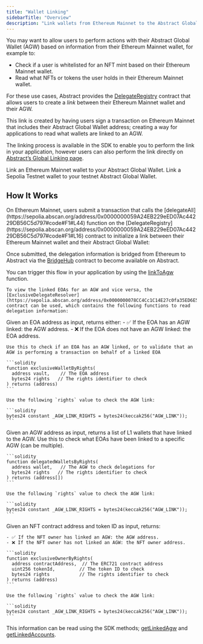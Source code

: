 ```yaml
---
title: "Wallet Linking"
sidebarTitle: "Overview"
description: "Link wallets from Ethereum Mainnet to the Abstract Global Wallet."
---
```


You may want to allow users to perform actions with their Abstract Global Wallet (AGW) based on information from their Ethereum Mainnet wallet, for example to:

- Check if a user is whitelisted for an NFT mint based on their Ethereum Mainnet wallet.
- Read what NFTs or tokens the user holds in their Ethereum Mainnet wallet.

For these use cases, Abstract provides the [DelegateRegistry](https://sepolia.abscan.org/address/0x0000000059A24EB229eED07Ac44229DB56C5d797#code#F1#L16) contract that allows users to create a *link* between their Ethereum Mainnet wallet and their AGW.

This link is created by having users sign a transaction on Ethereum Mainnet that includes their Abstract Global Wallet address; creating a way for applications to read what wallets are linked to an AGW.

The linking process is available in the SDK to enable you to perform the link in your application, however users can also
perform the link directly on [Abstract&rsquo;s Global Linking page](https://link.abs.xyz/).

<CardGroup cols={2}>
  <Card
    icon="link"
    title="Abstract Global Linking Site"
    href="https://link.abs.xyz/"
  >
    Link an Ethereum Mainnet wallet to your Abstract Global Wallet.
  </Card>
  <Card
    icon="link"
    title="Abstract Global Linking Site Testnet"
    href="https://link-testnet.abs.xyz/"
  >
    Link a Sepolia Testnet wallet to your testnet Abstract Global Wallet.
  </Card>
</CardGroup>

## How It Works

<Steps>
  <Step title="Link wallets">
    On Ethereum Mainnet, users submit a transaction that calls the [delegateAll](https://sepolia.abscan.org/address/0x0000000059A24EB229eED07Ac44229DB56C5d797#code#F1#L44) function on the
    [DelegateRegistry](https://sepolia.abscan.org/address/0x0000000059A24EB229eED07Ac44229DB56C5d797#code#F1#L16) contract to initialize a link between their Ethereum Mainnet wallet and their Abstract Global Wallet:

Once submitted, the delegation information is bridged from Ethereum to Abstract via the [BridgeHub](https://sepolia.abscan.org/address/0x35A54c8C757806eB6820629bc82d90E056394C92) 
contract to become available on Abstract.

You can trigger this flow in your application by using the [linkToAgw](/abstract-global-wallet/agw-client/wallet-linking/linkToAgw) function.


  </Step>
  <Step title="Check linked wallets">
  
    To view the linked EOAs for an AGW and vice versa, the [ExclusiveDelegateResolver](https://sepolia.abscan.org/address/0x0000000078CC4Cc1C14E27c0fa35ED6E5E58825D#code#F1#L19)
    contract can be used, which contains the following functions to read delegation information:

<AccordionGroup>
  <Accordion title="exclusiveWalletByRights">
    Given an EOA address as input, returns either:
    - ✅ If the EOA has an AGW linked: the AGW address.
    - ❌ If the EOA does not have an AGW linked: the EOA address.

    Use this to check if an EOA has an AGW linked, or to validate that an AGW is performing a transaction on behalf of a linked EOA 
    
    ```solidity
    function exclusiveWalletByRights(
      address vault,    // The EOA address
      bytes24 rights   // The rights identifier to check
    ) returns (address)
    ```

    Use the following `rights` value to check the AGW link:

    ```solidity
    bytes24 constant _AGW_LINK_RIGHTS = bytes24(keccak256("AGW_LINK"));
    ```

  </Accordion>

  <Accordion title="delegatedWalletsByRights">
    Given an AGW address as input, returns a list of L1 wallets that have linked to the AGW.
    Use this to check what EOAs have been linked to a specific AGW (can be multiple).

    ```solidity
    function delegatedWalletsByRights(
      address wallet,   // The AGW to check delegations for
      bytes24 rights   // The rights identifier to check
    ) returns (address[])
    ```

    Use the following `rights` value to check the AGW link:

    ```solidity
    bytes24 constant _AGW_LINK_RIGHTS = bytes24(keccak256("AGW_LINK"));
    ```
  </Accordion>

  <Accordion title="exclusiveOwnerByRights">
    Given an NFT contract address and token ID as input, returns:

    - ✅ If the NFT owner has linked an AGW: the AGW address.
    - ❌ If the NFT owner has not linked an AGW: the NFT owner address.

    ```solidity
    function exclusiveOwnerByRights(
      address contractAddress,  // The ERC721 contract address
      uint256 tokenId,         // The token ID to check
      bytes24 rights           // The rights identifier to check
    ) returns (address)
    ```
    
    Use the following `rights` value to check the AGW link:

    ```solidity
    bytes24 constant _AGW_LINK_RIGHTS = bytes24(keccak256("AGW_LINK"));
    ```
  </Accordion>
</AccordionGroup>

This information can be read using the SDK methods; [getLinkedAgw](/abstract-global-wallet/agw-client/wallet-linking/getLinkedAgw) and [getLinkedAccounts](/abstract-global-wallet/agw-client/wallet-linking/getLinkedAccounts).

</Step>
</Steps>
